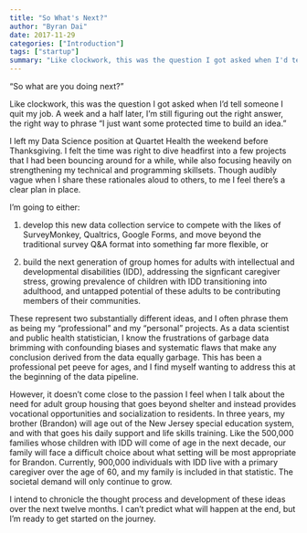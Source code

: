 ```yaml
---
title: "So What's Next?"
author: "Byran Dai"
date: 2017-11-29
categories: ["Introduction"]
tags: ["startup"]
summary: "Like clockwork, this was the question I got asked when I'd tell someone I quit my job. A week and a half later, I'm still figuring out the right answer, the right way to phrase \"I just want some protected time to build an idea.\""
---
```


"So what are you doing next?"

Like clockwork, this was the question I got asked when I'd tell someone I quit my job. A week and a half later, I'm still figuring out the right answer, the right way to phrase "I just want some protected time to build an idea."

I left my Data Science position at Quartet Health the weekend before Thanksgiving. I felt the time was right to dive headfirst into a few projects that I had been bouncing around for a while, while also focusing heavily on strengthening my technical and programming skillsets. Though audibly vague when I share these rationales aloud to others, to me I feel there's a clear plan in place.

I'm going to either:

1) develop this new data collection service to compete with the likes of SurveyMonkey, Qualtrics, Google Forms, and move beyond the traditional survey Q&A format into something far more flexible, or

2) build the next generation of group homes for adults with intellectual and developmental disabilities (IDD), addressing the signficant caregiver stress, growing prevalence of children with IDD transitioning into adulthood, and  untapped potential of these adults to be contributing members of their communities.

These represent two substantially different ideas, and I often phrase them as being my "professional" and my "personal" projects. As a data scientist and public health statistician, I know the frustrations of garbage data brimming with confounding biases and systematic flaws that make any conclusion derived from the data equally garbage. This has been a professional pet peeve for ages, and I find myself wanting to address this at the beginning of the data pipeline.

However, it doesn't come close to the passion I feel when I talk about the need for adult group housing that goes beyond shelter and instead provides vocational opportunities and socialization to residents. In three years, my brother (Brandon) will age out of the New Jersey special education system, and with that goes his daily support and life skills training. Like the 500,000 families whose children with IDD will come of age in the next decade, our family will face a difficult choice about what setting will be most appropriate for Brandon. Currently, 900,000 individuals with IDD live with a primary caregiver over the age of 60, and my family is included in that statistic. The societal demand will only continue to grow.

I intend to chronicle the thought process and development of these ideas over the next twelve months. I can't predict what will happen at the end, but I'm ready to get started on the journey.